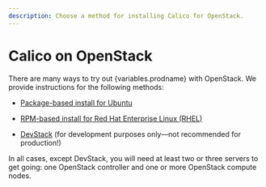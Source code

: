 ```yaml
---
description: Choose a method for installing Calico for OpenStack.
---
```


# Calico on OpenStack

There are many ways to try out {variables.prodname} with OpenStack. We provide instructions for the
following methods:

- [Package-based install for Ubuntu](ubuntu.mdx)

- [RPM-based install for Red Hat Enterprise Linux (RHEL)](redhat.mdx)

- [DevStack](devstack.mdx) (for development purposes only—not recommended for production!)

In all cases, except DevStack, you will need at least two or three servers to
get going: one OpenStack controller and one or more OpenStack compute nodes.
